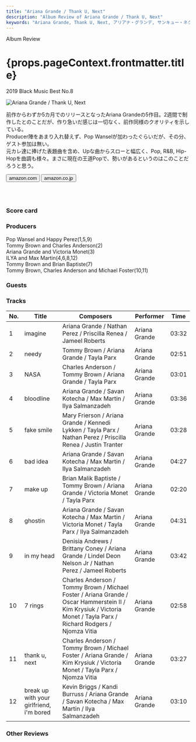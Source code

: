 ```yaml
---
title: "Ariana Grande / Thank U, Next"
description: "Album Review of Ariana Grande / Thank U, Next"
keywords: "Ariana Grande, Thank U, Next, アリアナ・グランデ, サンキュー・ネクスト"
---
```






<p className="largeP">Album Review</p>
<h1 className="h1--no--margin">{props.pageContext.frontmatter.title}</h1>
<p className="largeP">
  <Link to="/best50/2019/">2019 Black Music Best No.8</Link>
</p>

<Row  className="image-card-group">
	<Column colMd={"3"} colLg={"4"} noGutterMdLeft="">
       <ImageCard>

![Ariana Grande / Thank U, Next](../../images/cd/arianagrande5L.jpg)

</ImageCard>
	</Column>
	<Column colMd={"4"} colLg={"8"} noGutterMdLeft="">
	<p>
		前作からわずか5カ月でのリリースとなったAriana Grandeの5作目。2週間で制作したとのことだが、作り急いだ感じは一切なく、前作同様のクオリティを示している。
		<br/>Producer陣をあまり入れ替えず、Pop Wanselが加わったぐらいだが、その分、ゲスト参加は無い。
		<br/>元カレ達に捧げた表題曲を含め、Upな曲からスローと幅広く、Pop, R&B, Hip-Hopを曲調も様々。まさに現在の王道Popで、勢いがあるというのはこのことだろうと思う。
	</p>
	<div>
	  <Button className="button-right-mergin"  href="https://amzn.to/3cpw49P" kind="primary" size="small" renderIcon={ArrowUpRight24}>
      amazon.com
      </Button>
      <Button className="button-right-mergin"  href="https://amzn.to/2ZWNOXz" kind="secondary" size="small" renderIcon={ArrowUpRight24}>
      amazon.co.jp
      </Button>
	</div>
	<a style="display:inline-block;overflow:hidden;background:url(https://linkmaker.itunes.apple.com/ja-jp/lockup.svg?releaseDate=2019-02-08&kind=album&bubble=apple_music&style=mono-black) no-repeat;width:180px;height:45px;" href="https://geo.music.apple.com/jp/album/thank-u-next/1450330588?mt=1&app=music&ls=1&at=11lcug"></a>
	</Column>
</Row>
<Row >
	<Column colMd={"4"} colLg={"4"} noGutterMdLeft="">
<div>
    <h3>Score card</h3>
	<SliderJS1 value="5" />
    <SliderJS2 value="1" />
	<SliderJS3 value="1" />
    <SliderJS4 value="9" />
</div>
</Column>
<Column colMd={"4"} colLg={"8"} noGutterMdLeft="">
<div>
<h3>Producers</h3>
<p>
Pop Wansel and Happy Perez(1,5,9)
<br/>Tommy Brown and Charles Anderson(2)
<br/>Ariana Grande and Victoria Monet(3)
<br/>ILYA and Max Martin(4,6,8,12)
<br/>Tommy Brown and Brian Baptiste(7)
<br/>Tommy Brown, Charles Anderson and Michael Foster(10,11)
</p>
<h3>Guests</h3>
<p>
</p>
</div>
</Column>
</Row>

<h3>Tracks</h3>

| No. | Title                                    | Composers                                                                                                                                                           | Performer     | Time  |
| --- | ---------------------------------------- | ------------------------------------------------------------------------------------------------------------------------------------------------------------------- | ------------- | ----- |
| 1   | imagine                                  | Ariana Grande / Nathan Perez / Priscilla Renea / Jameel Roberts                                                                                                     | Ariana Grande | 03:32 |
| 2   | needy                                    | Tommy Brown / Ariana Grande / Tayla Parx                                                                                                                            | Ariana Grande | 02:51 |
| 3   | NASA                                     | Charles Anderson / Tommy Brown / Ariana Grande / Tayla Parx                                                                                                         | Ariana Grande | 03:01 |
| 4   | bloodline                                | Ariana Grande / Savan Kotecha / Max Martin / Ilya Salmanzadeh                                                                                                       | Ariana Grande | 03:36 |
| 5   | fake smile                               | Mary Frierson / Ariana Grande / Kennedi Lykken / Tayla Parx / Nathan Perez / Priscilla Renea / Justin Tranter                                                       | Ariana Grande | 03:28 |
| 6   | bad idea                                 | Ariana Grande / Savan Kotecha / Max Martin / Ilya Salmanzadeh                                                                                                       | Ariana Grande | 04:27 |
| 7   | make up                                  | Brian Malik Baptiste / Tommy Brown / Ariana Grande / Victoria Monet / Tayla Parx                                                                                    | Ariana Grande | 02:20 |
| 8   | ghostin                                  | Ariana Grande / Savan Kotecha / Max Martin / Victoria Monet / Tayla Parx / Ilya Salmanzadeh                                                                         | Ariana Grande | 04:31 |
| 9   | in my head                               | Denisia Andrews / Brittany Coney / Ariana Grande / Lindel Deon Nelson Jr / Nathan Perez / Jameel Roberts                                                            | Ariana Grande | 03:42 |
| 10  | 7 rings                                  | Charles Anderson / Tommy Brown / Michael Foster / Ariana Grande / Oscar Hammerstein II / Kim Krysiuk / Victoria Monet / Tayla Parx / Richard Rodgers / Njomza Vitia | Ariana Grande | 02:58 |
| 11  | thank u, next                            | Charles Anderson / Tommy Brown / Michael Foster / Ariana Grande / Kim Krysiuk / Victoria Monet / Tayla Parx / Njomza Vitia                                          | Ariana Grande | 03:27 |
| 12  | break up with your girlfriend, i'm bored | Kevin Briggs / Kandi Burruss / Ariana Grande / Savan Kotecha / Max Martin / Ilya Salmanzadeh                                                                        | Ariana Grande | 03:10 |

<h3>Other Reviews</h3>

<Row>
  <Column colMd={3} colLg={3} noGutterMdLeft>
    <Review1 />
  </Column>
	<Column colMd={3} colLg={3} noGutterMdLeft>
    <Review2 />
  </Column>
</Row>
